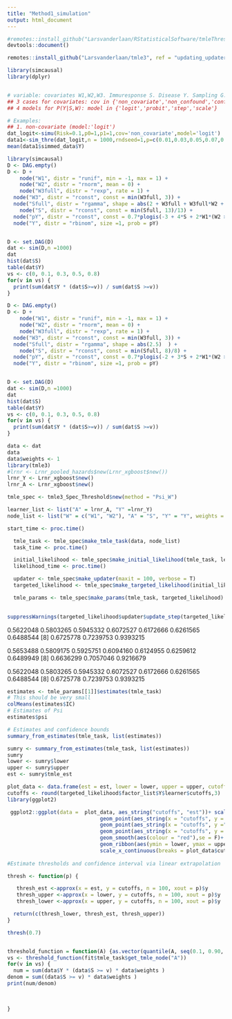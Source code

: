 ```yaml
---
title: "Method1_simulation"
output: html_document
---
```


```r
#remotes::install_github("Larsvanderlaan/RStatisticalSoftware/tmleThresh")
devtools::document()
```


```r

remotes::install_github("Larsvanderlaan/tmle3", ref = "updating_updater")
```

```r
library(simcausal)
library(dplyr)


# variable: covariates W1,W2,W3. Immuresponse S. Disease Y. Sampling G.
## 3 cases for covariates: cov in {'non_covariate','non_confound','confound'}
## 4 models for P(Y|S,W): model in {'logit','probit','step','scale'}

# Examples:
## 1. non-covariate (model:'logit')
dat_logit<-simu(Risk=0.1,p0=1,p1=1,cov='non_covariate',model='logit') 
data1<-sim_thre(dat_logit,n = 1000,rndseed=1,p=c(0.01,0.03,0.05,0.07,0.09))
mean(data1$simmed_data$Y)

```

```r
library(simcausal)
D <- DAG.empty()
D <- D +
    node("W1", distr = "runif", min = -1, max = 1) +
    node("W2", distr = "rnorm", mean = 0) +
    node("W3full", distr = "rexp", rate = 1) +
  node("W3", distr = "rconst", const = min(W3full, 3)) +
  node("Sfull", distr = "rgamma", shape = abs(2 + W3full + W3full*W2 + W2*exp(W1) + cos(W2) + sin(W1))  ) +
    node("S", distr = "rconst", const = min(Sfull, 13)/13) +
  node("pY", distr = "rconst", const = 0.7*plogis(-3 + 4*S + 2*W1*(W2 >0) - 2*W2*(W1>0) + W3 * (S-0.1) - 2*sin(W2) - W3*cos(W1))) +
  node("Y", distr = "rbinom", size =1, prob = pY)


D <- set.DAG(D)
dat <- sim(D,n =1000)
dat
hist(dat$S)
table(dat$Y)
vs <- c(0, 0.1, 0.3, 0.5, 0.8)
for(v in vs) {
  print(sum(dat$Y * (dat$S>=v)) / sum(dat$S >=v))
}

D <- DAG.empty()
D <- D +
    node("W1", distr = "runif", min = -1, max = 1) +
    node("W2", distr = "rnorm", mean = 0) +
    node("W3full", distr = "rexp", rate = 1) +
  node("W3", distr = "rconst", const = min(W3full, 3)) +
  node("Sfull", distr = "rgamma", shape = abs(2.5)  ) +
    node("S", distr = "rconst", const = min(Sfull, 8)/8) +
  node("pY", distr = "rconst", const = 0.7*plogis(-2 + 3*S + 2*W1*(W2 >0) - 2*W2*(W1>0) + W3 * (S-0.1) - 2*sin(W2) - W3*cos(W1))) +
  node("Y", distr = "rbinom", size =1, prob = pY)


D <- set.DAG(D)
dat <- sim(D,n =1000)
dat
hist(dat$S)
table(dat$Y)
vs <- c(0, 0.1, 0.3, 0.5, 0.8)
for(v in vs) {
  print(sum(dat$Y * (dat$S>=v)) / sum(dat$S >=v))
}
```








```r
data <- dat
data
data$weights <- 1
library(tmle3)
#lrnr <- Lrnr_pooled_hazards$new(Lrnr_xgboost$new())
lrnr_Y <- Lrnr_xgboost$new()
lrnr_A <- Lrnr_xgboost$new()

tmle_spec <- tmle3_Spec_Threshold$new(method = "Psi_W")

learner_list <- list("A" = lrnr_A, "Y" =lrnr_Y)
node_list <- list("W" = c("W1", "W2"), "A" = "S", "Y" = "Y", weights = "weights")

start_time <- proc.time()

  tmle_task <- tmle_spec$make_tmle_task(data, node_list)
  task_time <- proc.time()

  initial_likelihood <- tmle_spec$make_initial_likelihood(tmle_task, learner_list)
  likelihood_time <- proc.time()

  updater <- tmle_spec$make_updater(maxit = 100, verbose = T)
  targeted_likelihood <- tmle_spec$make_targeted_likelihood(initial_likelihood, updater)

  tmle_params <- tmle_spec$make_params(tmle_task, targeted_likelihood)
  

suppressWarnings(targeted_likelihood$updater$update_step(targeted_likelihood, tmle_task))
```
0.5622048 0.5803265 0.5945332 0.6072527 0.6172666 0.6261565 0.6488544
 [8] 0.6725778 0.7239753 0.9393215
 
 0.5653488 0.5809175 0.5925751 0.6094160 0.6124955 0.6259612 0.6489949
 [8] 0.6636299 0.7057046 0.9216679
 
 
 0.5622048 0.5803265 0.5945332 0.6072527 0.6172666 0.6261565 0.6488544
 [8] 0.6725778 0.7239753 0.9393215

```r
estimates <- tmle_params[[1]]$estimates(tmle_task)
# This should be very small
colMeans(estimates$IC)
# Estimates of Psi
estimates$psi

# Estimates and confidence bounds
summary_from_estimates(tmle_task, list(estimates))
```





```r
sumry <- summary_from_estimates(tmle_task, list(estimates))
sumry
lower <- sumry$lower
upper <- sumry$upper
est <- sumry$tmle_est

plot_data <- data.frame(est = est, lower = lower, upper = upper, cutoffs = round(targeted_likelihood$factor_list$Y$learner$cutoffs,3))
cutoffs <- round(targeted_likelihood$factor_list$Y$learner$cutoffs,3)
library(ggplot2)

 ggplot2::ggplot(data =  plot_data, aes_string("cutoffs", "est"))+ scale_x_continuous(breaks = plot_data$cutoffs) +
                              geom_point(aes_string(x = "cutoffs", y = "est"), legend=  F,   colour=alpha('red')) +
                              geom_point(aes_string(x = "cutoffs", y ="lower"), legend=  F,  colour=alpha('red', 0.2)) +
                              geom_point(aes_string(x = "cutoffs", y = "upper"), legend=  F,  colour=alpha('red', 0.2)) +
                              geom_smooth(aes(colour = "red"),se = F)+
                              geom_ribbon(aes(ymin = lower, ymax = upper), alpha= 0.2, color = NA) +
                              scale_x_continuous(breaks = plot_data$cutoffs)
 
#Estimate thresholds and confidence interval via linear extrapolation

thresh <- function(p) {

   thresh_est <-approx(x = est, y = cutoffs, n = 100, xout = p)$y
   thresh_upper <-approx(x = lower, y = cutoffs, n = 100, xout = p)$y
   thresh_lower <-approx(x = upper, y = cutoffs, n = 100, xout = p)$y

  return(c(thresh_lower, thresh_est, thresh_upper))
}

thresh(0.7)
```

```r

```






```r
threshold_function = function(A) {as.vector(quantile(A, seq(0.1, 0.90, length.out = 10)))}
vs <- threshold_function(fit$tmle_task$get_tmle_node("A"))
for(v in vs) {
  num = sum(data$Y * (data$S >= v) * data$weights )
denom = sum((data$S >= v) * data$weights )
print(num/denom)

  
  
}


```



